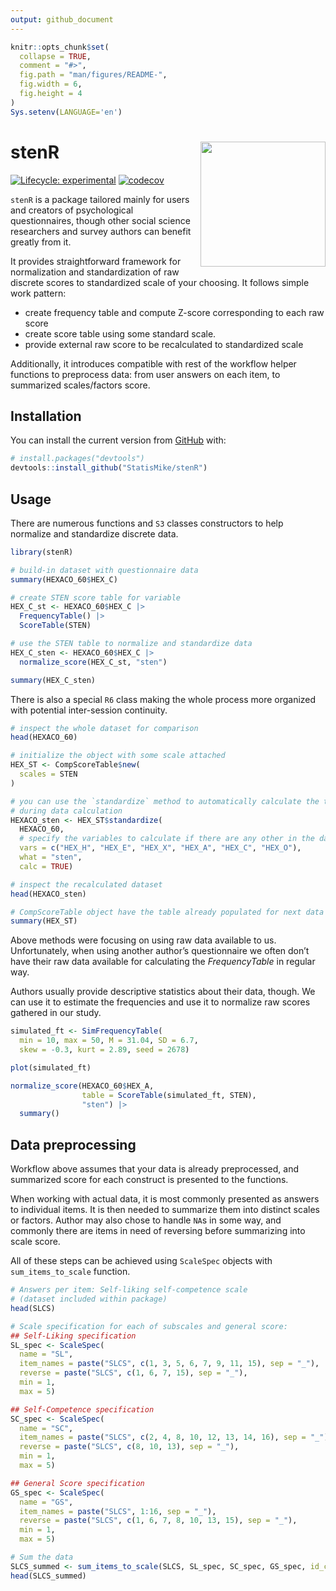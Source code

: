 ```yaml
---
output: github_document
---
```


<!-- README.md is generated from README.Rmd. Please edit that file -->

```r
knitr::opts_chunk$set(
  collapse = TRUE,
  comment = "#>",
  fig.path = "man/figures/README-",
  fig.width = 6,
  fig.height = 4
)
Sys.setenv(LANGUAGE='en')
```

# stenR <img src='man/figures/logo.png' align="right" width="200" style="float:right; width:200px !important;"/>

<!-- badges: start -->
[![Lifecycle: experimental](https://img.shields.io/badge/lifecycle-experimental-blue.svg)](https://lifecycle.r-lib.org/articles/stages.html#experimental)
[![codecov](https://codecov.io/gh/StatisMike/stenR/branch/master/graph/badge.svg?token=H62VR1J454)](https://codecov.io/gh/StatisMike/stenR)
<!-- badges: end -->

`stenR` is a package tailored mainly for users and creators of psychological questionnaires,
though other social science researchers and survey authors can benefit greatly
from it.

It provides straightforward framework for normalization and standardization
of raw discrete scores to standardized scale of your choosing. It follows simple
work pattern:

- create frequency table and compute Z-score corresponding to each raw score
- create score table using some standard scale.
- provide external raw score to be recalculated to standardized scale

Additionally, it introduces compatible with rest of the workflow helper
functions to preprocess data: from user answers on each item, to summarized
scales/factors score.

## Installation

You can install the current version from [GitHub](https://github.com/) with:

``` r
# install.packages("devtools")
devtools::install_github("StatisMike/stenR")
```

## Usage

There are numerous functions and `S3` classes constructors to help normalize
and standardize discrete data.

```r
library(stenR)

# build-in dataset with questionnaire data
summary(HEXACO_60$HEX_C)

# create STEN score table for variable
HEX_C_st <- HEXACO_60$HEX_C |>
  FrequencyTable() |>
  ScoreTable(STEN)

# use the STEN table to normalize and standardize data
HEX_C_sten <- HEXACO_60$HEX_C |>
  normalize_score(HEX_C_st, "sten")

summary(HEX_C_sten)
```

There is also a special `R6` class making the whole process more organized 
with potential inter-session continuity.

```r
# inspect the whole dataset for comparison
head(HEXACO_60)

# initialize the object with some scale attached
HEX_ST <- CompScoreTable$new(
  scales = STEN
)

# you can use the `standardize` method to automatically calculate the tables
# during data calculation
HEXACO_sten <- HEX_ST$standardize(
  HEXACO_60,
  # specify the variables to calculate if there are any other in the data.frame
  vars = c("HEX_H", "HEX_E", "HEX_X", "HEX_A", "HEX_C", "HEX_O"),
  what = "sten",
  calc = TRUE)

# inspect the recalculated dataset
head(HEXACO_sten)

# CompScoreTable object have the table already populated for next data input
summary(HEX_ST)
```

Above methods were focusing on using raw data available to us. Unfortunately,
when using another author's questionnaire we often don't have their raw data
available for calculating the *FrequencyTable* in regular way.

Authors usually provide descriptive statistics about their data, though.
We can use it to estimate the frequencies and use it to normalize raw scores
gathered in our study.

```r
simulated_ft <- SimFrequencyTable(
  min = 10, max = 50, M = 31.04, SD = 6.7, 
  skew = -0.3, kurt = 2.89, seed = 2678)

plot(simulated_ft)

normalize_score(HEXACO_60$HEX_A,
                table = ScoreTable(simulated_ft, STEN),
                "sten") |>
  summary()
```

## Data preprocessing

Workflow above assumes that your data is already preprocessed, and summarized
score for each construct is presented to the functions.

When working with actual data, it is most commonly presented as answers
to individual items. It is then needed to summarize them into distinct
scales or factors. Author may also chose to handle `NA`s in some way, and
commonly there are items in need of reversing before summarizing into scale score.

All of these steps can be achieved using `ScaleSpec` objects with `sum_items_to_scale` function.

```r
# Answers per item: Self-liking self-competence scale
# (dataset included within package)
head(SLCS)

# Scale specification for each of subscales and general score:
## Self-Liking specification
SL_spec <- ScaleSpec(
  name = "SL",
  item_names = paste("SLCS", c(1, 3, 5, 6, 7, 9, 11, 15), sep = "_"),
  reverse = paste("SLCS", c(1, 6, 7, 15), sep = "_"),
  min = 1,
  max = 5)

## Self-Competence specification
SC_spec <- ScaleSpec(
  name = "SC",
  item_names = paste("SLCS", c(2, 4, 8, 10, 12, 13, 14, 16), sep = "_"),
  reverse = paste("SLCS", c(8, 10, 13), sep = "_"),
  min = 1,
  max = 5)

## General Score specification
GS_spec <- ScaleSpec(
  name = "GS",
  item_names = paste("SLCS", 1:16, sep = "_"),
  reverse = paste("SLCS", c(1, 6, 7, 8, 10, 13, 15), sep = "_"),
  min = 1, 
  max = 5)

# Sum the data
SLCS_summed <- sum_items_to_scale(SLCS, SL_spec, SC_spec, GS_spec, id_col = "user_id")
head(SLCS_summed)
```